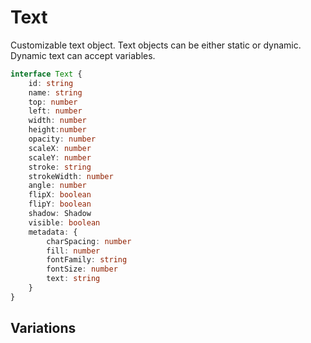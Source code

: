 # Text

Customizable text object. Text objects can be either static or dynamic. Dynamic text can accept variables.

```ts
interface Text { 
    id: string
    name: string
    top: number
    left: number
    width: number
    height:number
    opacity: number
    scaleX: number
    scaleY: number
    stroke: string
    strokeWidth: number
    angle: number
    flipX: boolean
    flipY: boolean
    shadow: Shadow
    visible: boolean
    metadata: {
        charSpacing: number
        fill: number
        fontFamily: string
        fontSize: number
        text: string
    }
}
```


## Variations

